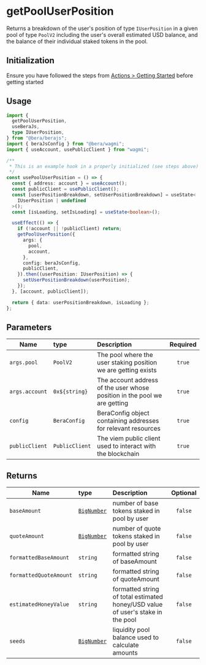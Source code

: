 # getPoolUserPosition

Returns a breakdown of the user's position of type `IUserPosition` in a given pool of type `PoolV2` including the user's overall estimated USD balance, and the balance of their individual staked tokens in the pool.

## Initialization

Ensure you have followed the steps from [Actions > Getting Started](/actions/getting-started) before getting started

## Usage

```ts
import {
  getPoolUserPosition,
  useBeraJs,
  type IUserPosition,
} from "@bera/berajs";
import { beraJsConfig } from "@bera/wagmi";
import { useAccount, usePublicClient } from "wagmi";

/**
 * This is an example hook in a properly initialized (see steps above) react-based application
 */
const usePoolUserPosition = () => {
  const { address: account } = useAccount();
  const publicClient = usePublicClient();
  const [userPositionBreakdown, setUserPositionBreakdown] = useState<
    IUserPosition | undefined
  >();
  const [isLoading, setIsLoading] = useState<boolean>();

  useEffect(() => {
    if (!account || !publicClient) return;
    getPoolUserPosition({
      args: {
        pool,
        account,
      },
      config: beraJsConfig,
      publicClient,
    }).then((userPosition: IUserPosition) => {
      setUserPositionBreakdown(userPosition);
    });
  }, [account, publicClient]);

  return { data: userPositionBreakdown, isLoading };
};
```

## Parameters

| Name           | type           | Description                                                               | Required |
| -------------- | :------------- | :------------------------------------------------------------------------ | :------: |
| `args.pool`    | `PoolV2`       | The pool where the user staking position we are getting exists            |  `true`  |
| `args.account` | `0x${string}`  | The account address of the user whose position in the pool we are getting |  `true`  |
| `config`       | `BeraConfig`   | BeraConfig object containing addresses for relevant resources             |  `true`  |
| `publicClient` | `PublicClient` | The viem public client used to interact with the blockchain               |  `true`  |

## Returns

| Name                   | type                                                             | Description                                                                     | Optional |
| ---------------------- | :--------------------------------------------------------------- | :------------------------------------------------------------------------------ | :------: |
| `baseAmount`           | [`BigNumber`](https://mikemcl.github.io/bignumber.js/#bignumber) | number of base tokens staked in pool by user                                    | `false`  |
| `quoteAmount`          | [`BigNumber`](https://mikemcl.github.io/bignumber.js/#bignumber) | number of quote tokens staked in pool by user                                   | `false`  |
| `formattedBaseAmount`  | `string`                                                         | formatted string of baseAmount                                                  | `false`  |
| `formattedQuoteAmount` | `string`                                                         | formatted string of quoteAmount                                                 | `false`  |
| `estimatedHoneyValue`  | `string`                                                         | formatted string of total estimated honey/USD value of user's stake in the pool | `false`  |
| `seeds`                | [`BigNumber`](https://mikemcl.github.io/bignumber.js/#bignumber) | liquidity pool balance used to calculate amounts                                | `false`  |
